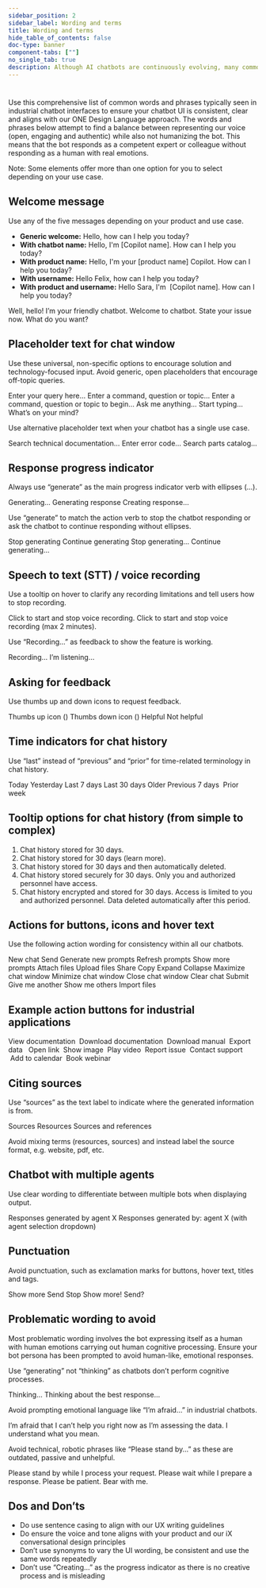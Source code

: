 ```yaml
---
sidebar_position: 2
sidebar_label: Wording and terms
title: Wording and terms
hide_table_of_contents: false
doc-type: banner
component-tabs: [""]
no_single_tab: true
description: Although AI chatbots are continuously evolving, many common words within the UI remain the same and have become the norm for agents and chatbots.
---
```



#

Use this comprehensive list of common words and phrases typically seen in industrial chatbot interfaces to ensure your chatbot UI is consistent, clear and aligns with our ONE Design Language approach. The words and phrases below attempt to find a balance between representing our voice (open, engaging and authentic) while also not humanizing the bot. This means that the bot responds as a competent expert or colleague without responding as a human with real emotions.

Note: Some elements offer more than one option for you to select depending on your use case.

## Welcome message 

Use any of the five messages depending on your product and use case.

- **Generic welcome:** Hello, how can I help you today?
- **With chatbot name:** Hello, I'm [Copilot name]. How can I help you today?
- **With product name:** Hello, I'm your [product name] Copilot. How can I help you today?
- **With username:** Hello Felix, how can I help you today?
- **With product and username:** Hello Sara, I'm  [Copilot name]. How can I help you today?

<DoAndDont>
  <DoAndDont.Dont>
    <DoAndDont.Item>Well, hello! I’m your friendly chatbot.</DoAndDont.Item>
    <DoAndDont.Item>Welcome to chatbot. State your issue now.</DoAndDont.Item>
    <DoAndDont.Item>What do you want?</DoAndDont.Item>
  </DoAndDont.Dont>
</DoAndDont>

## Placeholder text for chat window 

Use these universal, non-specific options to encourage solution and technology-focused input. Avoid generic, open placeholders that encourage off-topic queries.

<DoAndDont>
  <DoAndDont.Do>
    <DoAndDont.Item>Enter your query here…</DoAndDont.Item>
    <DoAndDont.Item>Enter a command, question or topic…</DoAndDont.Item>
    <DoAndDont.Item>
      Enter a command, question or topic to begin…
    </DoAndDont.Item>
  </DoAndDont.Do>
  <DoAndDont.Dont>
    <DoAndDont.Item>Ask me anything…</DoAndDont.Item>
    <DoAndDont.Item>Start typing…</DoAndDont.Item>
    <DoAndDont.Item>What’s on your mind?</DoAndDont.Item>
  </DoAndDont.Dont>
</DoAndDont>

Use alternative placeholder text when your chatbot has a single use case.

<DoAndDont>
  <DoAndDont.Do>
    <DoAndDont.Item>Search technical documentation…</DoAndDont.Item>
    <DoAndDont.Item>Enter error code…</DoAndDont.Item>
    <DoAndDont.Item>Search parts catalog…</DoAndDont.Item>
  </DoAndDont.Do>
</DoAndDont>

## Response progress indicator 

Always use “generate” as the main progress indicator verb with ellipses (...).

<DoAndDont>
  <DoAndDont.Do>
    <DoAndDont.Item>Generating…</DoAndDont.Item>
  </DoAndDont.Do>
  <DoAndDont.Dont>
    <DoAndDont.Item>Generating response</DoAndDont.Item>
    <DoAndDont.Item>Creating response…</DoAndDont.Item>
  </DoAndDont.Dont>
</DoAndDont>

Use “generate” to match the action verb to stop the chatbot responding or ask the chatbot to continue responding without ellipses.

<DoAndDont>
  <DoAndDont.Do>
    <DoAndDont.Item>Stop generating</DoAndDont.Item>
    <DoAndDont.Item>Continue generating</DoAndDont.Item>
  </DoAndDont.Do>
  <DoAndDont.Dont>
    <DoAndDont.Item>Stop generating…</DoAndDont.Item>
    <DoAndDont.Item>Continue generating…</DoAndDont.Item>
  </DoAndDont.Dont>
</DoAndDont>

## Speech to text (STT) / voice recording 

Use a tooltip on hover to clarify any recording limitations and tell users how to stop recording.

<DoAndDont>
  <DoAndDont.Do>
    <DoAndDont.Item>Click to start and stop voice recording.</DoAndDont.Item>
    <DoAndDont.Item>
      Click to start and stop voice recording (max 2 minutes).
    </DoAndDont.Item>
  </DoAndDont.Do>
</DoAndDont>

Use “Recording…” as feedback to show the feature is working.

<DoAndDont>
  <DoAndDont.Do>
    <DoAndDont.Item>Recording…</DoAndDont.Item>
  </DoAndDont.Do>
  <DoAndDont.Do>
    <DoAndDont.Item>I’m listening…</DoAndDont.Item>
  </DoAndDont.Do>
</DoAndDont>

## Asking for feedback  

Use thumbs up and down icons to request feedback.

<DoAndDont>
  <DoAndDont.Do>
    <DoAndDont.Item>
      Thumbs up icon (<IxIcon name={iconThumbUp} size="16"></IxIcon>)
    </DoAndDont.Item>
    <DoAndDont.Item>
      Thumbs down icon (<IxIcon name={iconThumbDown} size="16"></IxIcon>)
    </DoAndDont.Item>
  </DoAndDont.Do>
  <DoAndDont.Dont>
    <DoAndDont.Item>Helpful</DoAndDont.Item>
    <DoAndDont.Item>Not helpful</DoAndDont.Item>
  </DoAndDont.Dont>
</DoAndDont>

## Time indicators for chat history  

Use “last” instead of “previous” and “prior” for time-related terminology in chat history.

<DoAndDont>
  <DoAndDont.Do>
    <DoAndDont.Item>Today</DoAndDont.Item>
    <DoAndDont.Item>Yesterday</DoAndDont.Item>
    <DoAndDont.Item>Last 7 days</DoAndDont.Item>
    <DoAndDont.Item>Last 30 days</DoAndDont.Item>
    <DoAndDont.Item>Older</DoAndDont.Item>
  </DoAndDont.Do>
  <DoAndDont.Dont>
    <DoAndDont.Item>Previous 7 days </DoAndDont.Item>
    <DoAndDont.Item>Prior week</DoAndDont.Item>
  </DoAndDont.Dont>
</DoAndDont>

## Tooltip options for chat history (from simple to complex) 

1. Chat history stored for 30 days.
2. Chat history stored for 30 days (learn more).
3. Chat history stored for 30 days and then automatically deleted.
4. Chat history stored securely for 30 days. Only you and authorized personnel have access.
5. Chat history encrypted and stored for 30 days. Access is limited to you and authorized personnel. Data deleted automatically after this period.

## Actions for buttons, icons and hover text 

Use the following action wording for consistency within all our chatbots.

<DoAndDont>
  <DoAndDont.Do>
    <DoAndDont.Item>New chat</DoAndDont.Item>
    <DoAndDont.Item>Send</DoAndDont.Item>
    <DoAndDont.Item>Generate new prompts</DoAndDont.Item>
    <DoAndDont.Item>Refresh prompts</DoAndDont.Item>
    <DoAndDont.Item>Show more prompts</DoAndDont.Item>
    <DoAndDont.Item>Attach files</DoAndDont.Item>
    <DoAndDont.Item>Upload files</DoAndDont.Item>
    <DoAndDont.Item>Share</DoAndDont.Item>
    <DoAndDont.Item>Copy</DoAndDont.Item>
    <DoAndDont.Item>Expand</DoAndDont.Item>
    <DoAndDont.Item>Collapse</DoAndDont.Item>
    <DoAndDont.Item>Maximize chat window</DoAndDont.Item>
    <DoAndDont.Item>Minimize chat window</DoAndDont.Item>
    <DoAndDont.Item>Close chat window</DoAndDont.Item>
  </DoAndDont.Do>
  <DoAndDont.Dont>
    <DoAndDont.Item>Clear chat</DoAndDont.Item>
    <DoAndDont.Item>Submit</DoAndDont.Item>
    <DoAndDont.Item>Give me another</DoAndDont.Item>
    <DoAndDont.Item>Show me others</DoAndDont.Item>
    <DoAndDont.Item>Import files</DoAndDont.Item>
  </DoAndDont.Dont>
</DoAndDont>

## Example action buttons for industrial applications 

View documentation 
Download documentation 
Download manual 
Export data  
Open link 
Show image 
Play video 
Report issue 
Contact support  Add to calendar 
Book webinar

## Citing sources 

Use “sources” as the text label to indicate where the generated information is from.

<DoAndDont>
  <DoAndDont.Do>
    <DoAndDont.Item>Sources</DoAndDont.Item>
  </DoAndDont.Do>
  <DoAndDont.Dont>
    <DoAndDont.Item>Resources</DoAndDont.Item>
    <DoAndDont.Item>Sources and references</DoAndDont.Item>
  </DoAndDont.Dont>
</DoAndDont>

Avoid mixing terms (resources, sources) and instead label the source format, e.g. website, pdf, etc.

## Chatbot with multiple agents  

Use clear wording to differentiate between multiple bots when displaying output.

<DoAndDont>
  <DoAndDont.Do>
    <DoAndDont.Item>Responses generated by agent X</DoAndDont.Item>
    <DoAndDont.Item>
      Responses generated by: agent X (with agent selection dropdown)
    </DoAndDont.Item>
  </DoAndDont.Do>
</DoAndDont>

## Punctuation 

Avoid punctuation, such as exclamation marks for buttons, hover text, titles and tags.

<DoAndDont>
  <DoAndDont.Do>
    <DoAndDont.Item>Show more</DoAndDont.Item>
    <DoAndDont.Item>Send</DoAndDont.Item>
    <DoAndDont.Item>Stop</DoAndDont.Item>
  </DoAndDont.Do>
  <DoAndDont.Dont>
    <DoAndDont.Item>Show more!</DoAndDont.Item>
    <DoAndDont.Item>Send?</DoAndDont.Item>
  </DoAndDont.Dont>
</DoAndDont>

## Problematic wording to avoid 

Most problematic wording involves the bot expressing itself as a human with human emotions carrying out human cognitive processing. Ensure your bot persona has been prompted to avoid human-like, emotional responses.

Use “generating” not “thinking” as chatbots don’t perform cognitive processes.

<DoAndDont>
  <DoAndDont.Dont>
    <DoAndDont.Item>Thinking…</DoAndDont.Item>
    <DoAndDont.Item>Thinking about the best response…</DoAndDont.Item>
  </DoAndDont.Dont>
</DoAndDont>

Avoid prompting emotional language like “I’m afraid…” in industrial chatbots.

<DoAndDont>
  <DoAndDont.Dont>
    <DoAndDont.Item>
      I’m afraid that I can’t help you right now as I’m assessing the data.
    </DoAndDont.Item>
    <DoAndDont.Item>I understand what you mean.</DoAndDont.Item>
  </DoAndDont.Dont>
</DoAndDont>

Avoid technical, robotic phrases like “Please stand by…” as these are outdated, passive and unhelpful.

<DoAndDont>
  <DoAndDont.Dont>
    <DoAndDont.Item>
      Please stand by while I process your request.
    </DoAndDont.Item>
    <DoAndDont.Item>Please wait while I prepare a response.</DoAndDont.Item>
    <DoAndDont.Item>Please be patient.</DoAndDont.Item>
    <DoAndDont.Item>Bear with me.</DoAndDont.Item>
  </DoAndDont.Dont>
</DoAndDont>

## Dos and Don’ts 

- Do use sentence casing to align with our UX writing guidelines
- Do ensure the voice and tone aligns with your product and our iX conversational design principles
- Don’t use synonyms to vary the UI wording, be consistent and use the same words repeatedly
- Don’t use “Creating…” as the progress indicator as there is no creative process and is misleading
